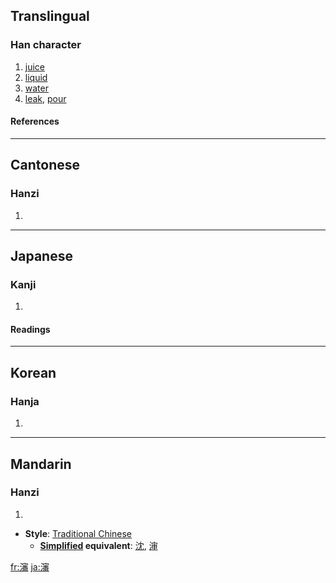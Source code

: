 {{see|沈|渖}}

==Translingual==
===Han character===
{{Han char|rn=85|rad=水|as=15|sn=18|four=3316<sub>9</sub>|canj=水十竹田 (EJHW)}}
# [[juice]]
# [[liquid]]
# [[water]]
# [[leak]], [[pour]]
====References====
{{Han ref|kx=0659.040|dkj=18600|dj=1068.360|hdz=31781.010|uh=700B|ud=28683|bh=C26E|bd=49774}}

----
==Cantonese==
===Hanzi===
{{yue-hanzi|jyut=|y=sam2}}
# {{defn|Cantonese}}

----
==Japanese==
===Kanji===
{{ja-kanji|grade=|rs=水15}}
# {{defn|Japanese}} 
====Readings====
{{ja-readings|on=[[しん]] (shin)|kun=[[しる]] (shiru)}}

----
==Korean==
===Hanja===
{{ko-hanja|hangeul=신|eumhun=|rv=sin|mr=sin|y=sin}}
# {{defn|Korean}}

----
==Mandarin==
===Hanzi===
{{cmn-hanzi|pin=[[shěn]] ([[shen3]])|wg=shen<sup>3</sup>}}
# {{defn|Mandarin}}

* '''Style''': [[Traditional Chinese]] 
** '''[[Simplified Chinese|Simplified]] equivalent''': [[沈]], [[渖]]

[[fr:瀋]]
[[ja:瀋]]
